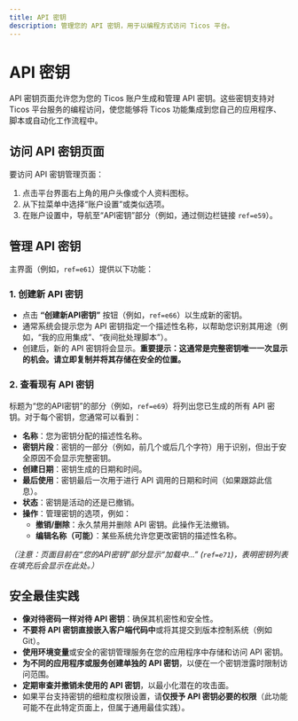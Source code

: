 ```yaml
---
title: API 密钥
description: 管理您的 API 密钥，用于以编程方式访问 Ticos 平台。
---
```


# API 密钥

API 密钥页面允许您为您的 Ticos 账户生成和管理 API 密钥。这些密钥支持对 Ticos 平台服务的编程访问，使您能够将 Ticos 功能集成到您自己的应用程序、脚本或自动化工作流程中。

## 访问 API 密钥页面

要访问 API 密钥管理页面：

1.  点击平台界面右上角的用户头像或个人资料图标。
2.  从下拉菜单中选择“账户设置”或类似选项。
3.  在账户设置中，导航至“API密钥”部分（例如，通过侧边栏链接 `ref=e59`）。

## 管理 API 密钥

主界面（例如，`ref=e61`）提供以下功能：

### 1. 创建新 API 密钥

-   点击 **“创建新API密钥”** 按钮（例如，`ref=e66`）以生成新的密钥。
-   通常系统会提示您为 API 密钥指定一个描述性名称，以帮助您识别其用途（例如，“我的应用集成”、“夜间批处理脚本”）。
-   创建后，新的 API 密钥将会显示。**重要提示：这通常是完整密钥唯一一次显示的机会。请立即复制并将其存储在安全的位置。**

### 2. 查看现有 API 密钥

标题为“您的API密钥”的部分（例如，`ref=e69`）将列出您已生成的所有 API 密钥。对于每个密钥，您通常可以看到：

-   **名称**：您为密钥分配的描述性名称。
-   **密钥片段**：密钥的一部分（例如，前几个或后几个字符）用于识别，但出于安全原因不会显示完整密钥。
-   **创建日期**：密钥生成的日期和时间。
-   **最后使用**：密钥最后一次用于进行 API 调用的日期和时间（如果跟踪此信息）。
-   **状态**：密钥是活动的还是已撤销。
-   **操作**：管理密钥的选项，例如：
    -   **撤销/删除**：永久禁用并删除 API 密钥。此操作无法撤销。
    -   **编辑名称（可能）**：某些系统允许您更改密钥的描述性名称。

*（注意：页面目前在“您的API密钥”部分显示“加载中...” (`ref=e71`)，表明密钥列表在填充后会显示在此处。）*

## 安全最佳实践

-   **像对待密码一样对待 API 密钥**：确保其机密性和安全性。
-   **不要将 API 密钥直接嵌入客户端代码中**或将其提交到版本控制系统（例如 Git）。
-   **使用环境变量**或安全的密钥管理服务在您的应用程序中存储和访问 API 密钥。
-   **为不同的应用程序或服务创建单独的 API 密钥**，以便在一个密钥泄露时限制访问范围。
-   **定期审查并撤销未使用的 API 密钥**，以最小化潜在的攻击面。
-   如果平台支持密钥的细粒度权限设置，请**仅授予 API 密钥必要的权限**（此功能可能不在此特定页面上，但属于通用最佳实践）。
